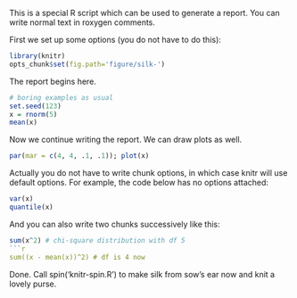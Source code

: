 This is a special R script which can be used to generate a report. You can
write normal text in roxygen comments.

First we set up some options (you do not have to do this):

```r
library(knitr)
opts_chunk$set(fig.path='figure/silk-')
```

The report begins here.

```r
# boring examples as usual
set.seed(123)
x = rnorm(5)
mean(x)
```

Now we continue writing the report. We can draw plots as well.

```r
par(mar = c(4, 4, .1, .1)); plot(x)
```

Actually you do not have to write chunk options, in which case knitr will use
default options. For example, the code below has no options attached:

```r
var(x)
quantile(x)
```

And you can also write two chunks successively like this:

```r
sum(x^2) # chi-square distribution with df 5
```r
sum((x - mean(x))^2) # df is 4 now
```

Done. Call spin('knitr-spin.R') to make silk from sow's ear now and knit a
lovely purse.
